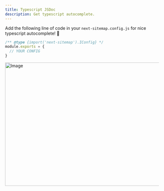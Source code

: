 ```yaml
---
title: Typescript JSDoc
description: Get typescript autocomplete.
---
```



Add the following line of code in your `next-sitemap.config.js` for nice typescript autocomplete! 💖

```js
/** @type {import('next-sitemap').IConfig} */
module.exports = {
  // YOUR CONFIG
}
```

<img
  src="/images/ts-jsdoc.png"
  width="718"
  height="404"
  alt="Image"
/>